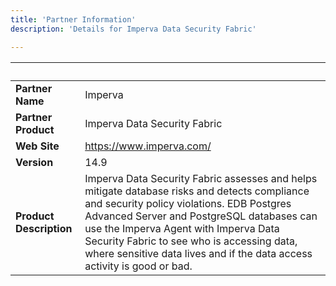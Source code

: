```yaml
---
title: 'Partner Information'
description: 'Details for Imperva Data Security Fabric'

---
```

| &nbsp;     | &nbsp; |
| ----------- | ----------- |
| **Partner Name**      | Imperva       |
| **Partner Product**   |  Imperva Data Security Fabric       |
| **Web Site**      |  https://www.imperva.com/    |
| **Version**   |  14.9      |
| **Product Description**      |  Imperva Data Security Fabric assesses and helps mitigate database risks and detects compliance and security policy violations. EDB Postgres Advanced Server and PostgreSQL databases can use the Imperva Agent with Imperva Data Security Fabric to see who is accessing data, where sensitive data lives and if the data access activity is good or bad.     |
